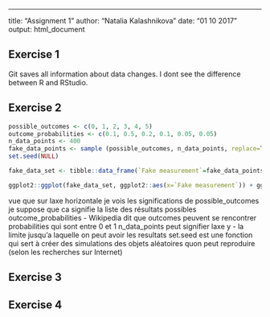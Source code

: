 ---
title: "Assignment 1"
author: "Natalia Kalashnikova"
date: "01 10 2017"
output: html_document

## Exercise 1

Git saves all information about data changes.
I dont see the difference between R and RStudio.

## Exercise 2

```r
possible_outcomes <- c(0, 1, 2, 3, 4, 5)
outcome_probabilities <- c(0.1, 0.5, 0.2, 0.1, 0.05, 0.05)
n_data_points <- 400
fake_data_points <- sample (possible_outcomes, n_data_points, replace=T, prob=outcome_probabilities) 
set.seed(NULL)

fake_data_set <- tibble::data_frame(`Fake measurement`=fake_data_points)
```
```r
ggplot2::ggplot(fake_data_set, ggplot2::aes(x=`Fake measurement`)) + ggplot2::geom_histogram(bins=5, colour="black", fill="lightgrey")
```
vue que sur laxe horizontale je vois les significations de possible_outcomes je suppose que ca signifie la liste des résultats possibles
outcome_probabilities - Wikipedia dit que outcomes peuvent se rencontrer probabilities qui sont entre 0 et 1 
n_data_points peut signifier laxe y - la limite jusqu'a laquelle on peut avoir les resultats
set.seed est une fonction qui sert à créer des simulations des objets aléatoires quon peut reproduire (selon les recherches sur Internet)


## Exercise 3

## Exercise 4